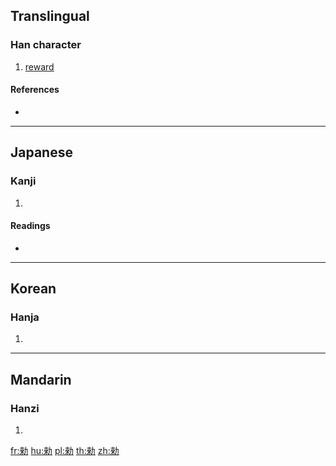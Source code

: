 {{character info/new}}
{{also|𠡠}}
==Translingual==

===Han character===
{{Han char|rn=19|rad=力|as=08|sn=10|four=|canj=DOKS|ids=⿰來力}}

# [[reward]]

====References====
* {{Han ref|kx=0148.070|dkj=02380|dj=0333.150|hdz=10372.110|uh=52D1|ud=21201}}

----

==Japanese==

===Kanji===
{{ja-kanji|grade=|rs=力08}}

# {{defn|lang=ja|sort=力08}}

====Readings====
* {{ja-readings|on=[[らい]] (rai), [[ちゃく]] (chaku), [[ちき]] (chiki)|kun=[[いたわる]] (itawaru), [[ただす]] (tadasu), [[おさめる]] (osameru)}}

----

==Korean==

===Hanja===
{{ko-hanja|hangeul=[[래]], [[칙]]|rv=rae, chik|mr=rae, ch'ik}}

# {{defn|lang=ko|sort=力08}}

----

==Mandarin==

===Hanzi===
{{cmn-hanzi|pin=[[lài]] ([[lai4]])|wg=lai<sup>4</sup>}}

# {{defn|lang=cmn|sort=力08}}

[[fr:勑]]
[[hu:勑]]
[[pl:勑]]
[[th:勑]]
[[zh:勑]]